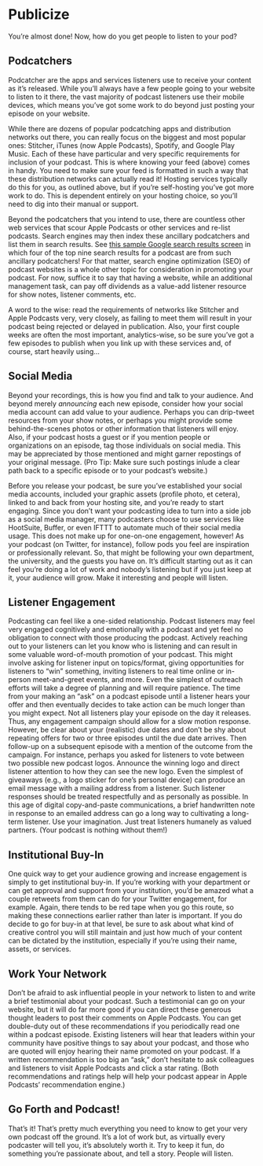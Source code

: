 # Publicize {#publicize}

You're almost done! Now, how do you get people to listen to your pod?

## Podcatchers
Podcatcher are the apps and services listeners use to receive your content as it’s released. While you’ll always have a few people going to your website to listen to it there, the vast majority of podcast listeners use their mobile devices, which means you’ve got some work to do beyond just posting your episode on your website.

While there are dozens of popular podcatching apps and distribution networks out there, you can really focus on the biggest and most popular ones: Stitcher, iTunes (now Apple Podcasts), Spotify, and Google Play Music. Each of these have particular and very specific requirements for inclusion of your podcast. This is where knowing your feed (above) comes in handy. You need to make sure your feed is formatted in such a way that these distribution networks can actually read it! Hosting services typically do this for you, as outlined above, but if you’re self-hosting you’ve got more work to do. This is dependent entirely on your hosting choice, so you’ll need to dig into their manual or support.

Beyond the podcatchers that you intend to use, there are countless other web services that scour Apple Podcasts or other services and re-list podcasts. Search engines may then index these ancillary podcatchers and list them in search results. See [this sample Google search results screen](https://c1.staticflickr.com/5/4836/45899166501_fd514f6253_b.jpg) in which four of the top nine search results for a podcast are from such ancillary podcatchers! For that matter, search engine optimization (SEO) of podcast websites is a whole other topic for consideration in promoting your podcast. For now, suffice it to say that having a website, while an additional management task, can pay off dividends as a value-add listener resource for show notes, listener comments, etc.

A word to the wise: read the requirements of networks like Stitcher and Apple Podcasts very, very closely, as failing to meet them will result in your podcast being rejected or delayed in publication. Also, your first couple weeks are often the most important, analytics-wise, so be sure you’ve got a few episodes to publish when you link up with these services and, of course, start heavily using...

## Social Media
Beyond your recordings, this is how you find and talk to your audience. And beyond merely *announcing* each new episode, consider how your social media account can add value to your audience. Perhaps you can drip-tweet resources from your show notes, or perhaps you might provide some behind-the-scenes photos or other information that listeners will enjoy. Also, if your podcast hosts a guest or if you mention people or organizations on an episode, tag those individuals on social media. This may be appreciated by those mentioned and might garner repostings of your original message. (Pro Tip: Make sure such postings inlude a clear path back to a specific episode or to your podcast’s website.)

Before you release your podcast, be sure you’ve established your social media accounts, included your graphic assets (profile photo, et cetera), linked to and back from your hosting site, and you’re ready to start engaging. Since you don’t want your podcasting idea to turn into a side job as a social media manager, many podcasters choose to use services like HootSuite, Buffer, or even IFTTT to automate much of their social media usage. This does not make up for one-on-one engagement, however! As your podcast (on Twitter, for instance), follow pods you feel are inspiration or professionally relevant. So, that might be following your own department, the university, and the guests you have on. It’s difficult starting out as it can feel you’re doing a lot of work and nobody’s listening but if you just keep at it, your audience will grow. Make it interesting and people will listen.

## Listener Engagement
Podcasting can feel like a one-sided relationship. Podcast listeners may feel very engaged cognitively and emotionally with a podcast and yet feel no obligation to connect with those producing the podcast. Actively reaching out to your listeners can let you know who is listening and can result in some valuable word-of-mouth promotion of your podcast. This might involve asking for listener input on topics/format, giving opportunities for listeners to “win” something, inviting listeners to real time online or in-person meet-and-greet events, and more. Even the simplest of outreach efforts will take a degree of planning and will require patience. The time from your making an “ask” on a podcast episode until a listener hears your offer and then eventually decides to take action can be much longer than you might expect. Not all listeners play your episode on the day it releases. Thus, any engagement campaign should allow for a slow motion response. However, be clear about your (realistic) due dates and don’t be shy about repeating offers for two or three episodes until the due date arrives. Then follow-up on a subsequent episode with a mention of the outcome from the campaign. For instance, perhaps you asked for listeners to vote between two possible new podcast logos. Announce the winning logo and direct listener attention to how they can see the new logo. Even the simplest of giveaways (e.g., a logo sticker for one’s personal device) can produce an email message with a mailing address from a listener. Such listener responses should be treated respectfully and as personally as possible. In this age of digital copy-and-paste communications, a brief handwritten note in response to an emailed address can go a long way to cultivating a long-term listener. Use your imagination. Just treat listeners humanely as valued partners. (Your podcast is nothing without them!)


## Institutional Buy-In
One quick way to get your audience growing and increase engagement is simply to get institutional buy-in. If you’re working with your department or can get approval and support from your institution, you’d be amazed what a couple retweets from them can do for your Twitter engagement, for example. Again, there tends to be red tape when you go this route, so making these connections earlier rather than later is important. If you do decide to go for buy-in at that level, be sure to ask about what kind of creative control you will still maintain and just how much of your content can be dictated by the institution, especially if you’re using their name, assets, or services.

## Work Your Network
Don’t be afraid to ask influential people in your network to listen to and write a brief testimonial about your podcast. Such a testimonial can go on your website, but it will do far more good if you can direct these generous thought leaders to post their comments on Apple Podcasts. You can get double-duty out of these recommendations if you periodically read one within a podcast episode. Existing listeners will hear that leaders within your community have positive things to say about your podcast, and those who are quoted will enjoy hearing their name promoted on your podcast. If a written recommendation is too big an “ask,” don’t hesitate to ask colleagues and listeners to visit Apple Podcasts and click a star rating. (Both recommendations and ratings help will help your podcast appear in Apple Podcasts’ recommendation engine.)

## Go Forth and Podcast!
That’s it! That’s pretty much everything you need to know to get your very own podcast off the ground. It’s a lot of work but, as virtually every podcaster will tell you, it’s absolutely worth it. Try to keep it fun, do something you’re passionate about, and tell a story. People will listen.
